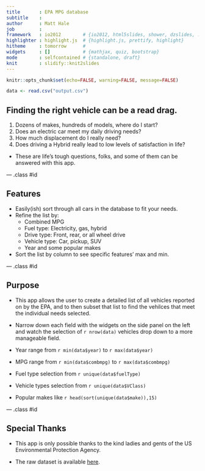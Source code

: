```yaml
---
title       : EPA MPG database
subtitle    : 
author      : Matt Hale
job         : 
framework   : io2012        # {io2012, html5slides, shower, dzslides, ...}
highlighter : highlight.js  # {highlight.js, prettify, highlight}
hitheme     : tomorrow      # 
widgets     : []            # {mathjax, quiz, bootstrap}
mode        : selfcontained # {standalone, draft}
knit        : slidify::knit2slides
---
```

```r
knitr::opts_chunk$set(echo=FALSE, warning=FALSE, message=FALSE)
```

```r
data <- read.csv("output.csv")
```
## Finding the right vehicle can be a read drag.

1. Dozens of makes, hundreds of models, where do I start?
2. Does an electric car meet my daily driving needs?
3. How much displacement do I really need?
4. Does driving a Hybrid really lead to low levels of satisfaction in life?

* These are life's tough questions, folks, and some of them can be answered with this app.

--- .class #id 

## Features

* Easily(ish) sort through all cars in the database to fit your needs.
* Refine the list by:
    + Combined MPG
    + Fuel type: Electricity, gas, hybrid
    + Drive type: Front, rear, or all wheel drive
    + Vehicle type: Car, pickup, SUV
    + Year and some popular makes
* Sort the list by column to see specific features' max and min.

--- .class #id

## Purpose

* This app allows the user to create a detailed list of all vehicles reported on by the EPA, and to then subset that list
to find the vehilces that meet the individual needs selected.

* Narrow down each field with the widgets on the side panel on the left and watch the selection of `r nrow(data)` vehicles drop down to a more manageable field.

* Year range from `r min(data$year)` to `r max(data$year)`
* MPG range from `r min(data$combmpg)` to `r max(data$combmpg)`
* Fuel type selection from `r unique(data$fuelType)`
* Vehicle types selection from `r unique(data$VClass)`
* Popular makes like `r head(sort(unique(data$make)),15)`


--- .class #id

## Special Thanks

* This app is only possible thanks to the kind ladies and gents of the US Environmental Protection Agency.

* The raw dataset is available [here]("https://www.fueleconomy.gov/feg/download.shtml").


